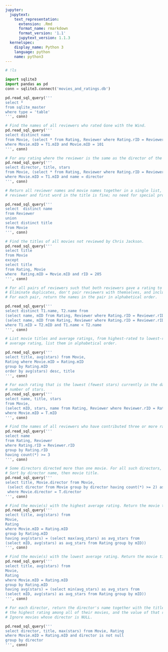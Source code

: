 ```yaml
---
jupyter:
  jupytext:
    text_representation:
      extension: .Rmd
      format_name: rmarkdown
      format_version: '1.1'
      jupytext_version: 1.1.3
  kernelspec:
    display_name: Python 3
    language: python
    name: python3
---
```


```python
# !ls
```

```python
import sqlite3
import pandas as pd
conn = sqlite3.connect('movies_and_ratings.db')
```

```python
pd.read_sql_query('''
select * 
from sqlite_master
where type = 'table'
''', conn)
```

```python
# Find the names of all reviewers who rated Gone with the Wind. 
pd.read_sql_query('''
select distinct name
from Movie, (select * from Rating, Reviewer where Rating.rID = Reviewer.rID) as T1
where Movie.mID = T1.mID and Movie.mID = 101
''', conn)
```

```python
# For any rating where the reviewer is the same as the director of the movie, return the reviewer name, movie title, and number of stars. 
pd.read_sql_query('''
select director, title, stars 
from Movie, (select * from Rating, Reviewer where Rating.rID = Reviewer.rID) as T1 
where Movie.mID = T1.mID and name = director
''', conn)
```

```python
# Return all reviewer names and movie names together in a single list, alphabetized. (Sorting by the first name of the 
# reviewer and first word in the title is fine; no need for special processing on last names or removing "The".) 

pd.read_sql_query('''
select  distinct name
from Reviewer 
union 
select distinct title
from Movie
''', conn)

```

```python
# Find the titles of all movies not reviewed by Chris Jackson. 
pd.read_sql_query('''
select title
from Movie
except 
select title 
from Rating, Movie 
where  Rating.mID = Movie.mID and rID = 205
''', conn)
```

```python
# For all pairs of reviewers such that both reviewers gave a rating to the same movie, return the names of both reviewers. 
# Eliminate duplicates, don't pair reviewers with themselves, and include each pair only once.
# For each pair, return the names in the pair in alphabetical order. 

pd.read_sql_query('''
select distinct T1.name, T2.name from
(select name, mID from Rating, Reviewer where Rating.rID = Reviewer.rID order by name) as T1,
(select name, mID from Rating, Reviewer where Rating.rID = Reviewer.rID order by name) as T2
where T1.mID = T2.mID and T1.name < T2.name
''', conn)
```

```python
# List movie titles and average ratings, from highest-rated to lowest-rated. If two or more movies have the same 
# average rating, list them in alphabetical order. 

pd.read_sql_query('''
select title, avg(stars) from Movie,
Rating where Movie.mID = Rating.mID
group by Rating.mID
order by avg(stars) desc, title
''', conn)

```

```python
# For each rating that is the lowest (fewest stars) currently in the database, return the reviewer name, movie title, and 
# number of stars. 
pd.read_sql_query('''
select name, title, stars
from Movie,
(select mID, stars, name from Rating, Reviewer where Reviewer.rID = Rating.rID and stars = (select min(stars) from Rating)) as T
where Movie.mID = T.mID
''', conn)

```

```python
# Find the names of all reviewers who have contributed three or more ratings.
pd.read_sql_query('''
select name
from Rating, Reviewer
where Rating.rID = Reviewer.rID
group by Rating.rID
having count(*) >= 3
''', conn)
```

```python
# Some directors directed more than one movie. For all such directors, return the titles of all movies directed by them, along with the director name.
# Sort by director name, then movie title.
pd.read_sql_query('''
select title, Movie.director from Movie,
 (select director from Movie group by director having count(*) >= 2) as T
 where Movie.director = T.director
''', conn)
```

```python
# Find the movie(s) with the highest average rating. Return the movie title(s) and average rating. 
pd.read_sql_query('''
select title, avg(stars) from
Movie,
Rating
where Movie.mID = Rating.mID
group by Rating.mID
having avg(stars) = (select max(avg_stars) as avg_stars from 
(select mID, avg(stars) as avg_stars from Rating group by mID))
''', conn)
```

```python
# Find the movie(s) with the lowest average rating. Return the movie title(s) and average rating.
pd.read_sql_query('''
select title, avg(stars) from
Movie,
Rating
where Movie.mID = Rating.mID
group by Rating.mID
having avg(stars) = (select min(avg_stars) as avg_stars from 
(select mID, avg(stars) as avg_stars from Rating group by mID))
''', conn)
```

```python
# For each director, return the director's name together with the title(s) of the movie(s) they directed that received 
# the highest rating among all of their movies, and the value of that rating.
# Ignore movies whose director is NULL. 

pd.read_sql_query('''
select director, title, max(stars) from Movie, Rating  
where Movie.mID = Rating.mID and director is not null
group by director
''', conn)

```
